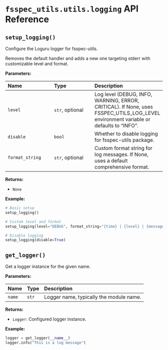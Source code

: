 # `fsspec_utils.utils.logging` API Reference

## `setup_logging()`

Configure the Loguru logger for fsspec-utils.

Removes the default handler and adds a new one targeting stderr with customizable level and format.

**Parameters:**

| Name | Type | Description |
|:---|:---|:---|
| `level` | `str`, optional | Log level (DEBUG, INFO, WARNING, ERROR, CRITICAL). If None, uses FSSPEC_UTILS_LOG_LEVEL environment variable or defaults to "INFO". |
| `disable` | `bool` | Whether to disable logging for fsspec-utils package. |
| `format_string` | `str`, optional | Custom format string for log messages. If None, uses a default comprehensive format. |

**Returns:**

- `None`

**Example:**
```python
# Basic setup
setup_logging()

# Custom level and format
setup_logging(level="DEBUG", format_string="{time} | {level} | {message}")

# Disable logging
setup_logging(disable=True)
```

## `get_logger()`

Get a logger instance for the given name.

**Parameters:**

| Name | Type | Description |
|:---|:---|:---|
| `name` | `str` | Logger name, typically the module name. |

**Returns:**

- `Logger`: Configured logger instance.

**Example:**
```python
logger = get_logger(__name__)
logger.info("This is a log message")
```